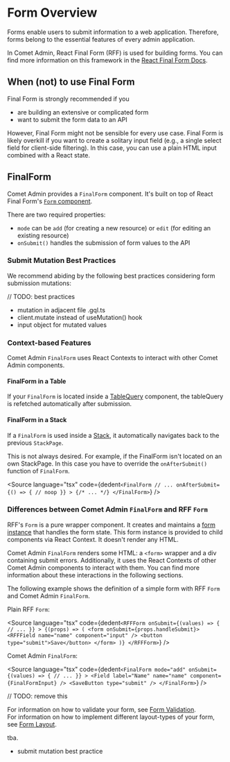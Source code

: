 

<Meta title="Docs/Form/Overview" />

# Form Overview

Forms enable users to submit information to a web application. Therefore, forms belong to the essential features of every admin application.

In Comet Admin, React Final Form (RFF) is used for building forms. You can find more information on this framework in the [React Final Form Docs](https://final-form.org/docs/react-final-form/getting-started).

## When (not) to use Final Form

Final Form is strongly recommended if you

-   are building an extensive or complicated form
-   want to submit the form data to an API

However, Final Form might not be sensible for every use case.
Final Form is likely overkill if you want to create a solitary input field (e.g., a single select field for client-side filtering).
In this case, you can use a plain HTML input combined with a React state.

## FinalForm

Comet Admin provides a `FinalForm` component.
It's built on top of React Final Form's [`Form` component](https://final-form.org/docs/react-final-form/api/Form).

There are two required properties:

-   `mode` can be `add` (for creating a new resource) or `edit` (for editing an existing resource)
-   `onSubmit()` handles the submission of form values to the API

<Canvas>
    <Story id="stories-form-finalform--basic-finalform" />
</Canvas>

### Submit Mutation Best Practices

We recommend abiding by the following best practices considering form submission mutations:

// TODO: best practices

-   mutation in adjacent file .gql.ts
-   client.mutate instead of useMutation() hook
-   input object for mutated values

<Canvas>
    <Story id="stories-form-finalform--submit-mutation-best-practices" />
</Canvas>

### Context-based Features

Comet Admin `FinalForm` uses React Contexts to interact with other Comet Admin components.

#### FinalForm in a Table

If your `FinalForm` is located inside a [TableQuery](/story/docs-components-table-tablequery--page) component, the tableQuery is refetched automatically after submission.

#### FinalForm in a Stack

If a `FinalForm` is used inside a [Stack](/story/docs-components-stack--page), it automatically navigates back to the previous `StackPage`.

<Canvas>
    <Story id="stories-form-context-based-features--finalform-in-stack" />
</Canvas>

This is not always desired.
For example, if the FinalForm isn't located on an own StackPage.
In this case you have to override the `onAfterSubmit()` function of `FinalForm`.

<Source
    language="tsx"
    code={dedent`
    <FinalForm
        // ...
        onAfterSubmit={() => {
            // noop
        }}
    >
        {/* ... */}
    </FinalForm>
`}
/>

### Differences between Comet Admin `FinalForm` and RFF `Form`

RFF's `Form` is a pure wrapper component.
It creates and maintains a [form instance](https://final-form.org/docs/final-form/api#createform) that handles the form state.
This form instance is provided to child components via React Context.
It doesn't render any HTML.

Comet Admin `FinalForm` renders some HTML: a `<form>` wrapper and a div containing submit errors.
Additionally, it uses the React Contexts of other Comet Admin components to interact with them.
You can find more information about these interactions in the following sections.

The following example shows the definition of a simple form with RFF `Form` and Comet Admin `FinalForm`.

Plain RFF `Form`:

<Source
    language="tsx"
    code={dedent`
        <RFFForm
            onSubmit={(values) => {
                // ...
            }}
        >
            {(props) => (
                <form onSubmit={props.handleSubmit}>
                    <RFFField name="name" component="input" />
                    <button type="submit">Save</button>
                </form>
            )}
        </RFFForm>
  `}
/>

Comet Admin `FinalForm`:

<Source
    language="tsx"
    code={dedent`
        <FinalForm
            mode="add"
            onSubmit={(values) => {
                // ...
            }}
        >
            <Field label="Name" name="name" component={FinalFormInput} />
            <SaveButton type="submit" />
        </FinalForm>
  `}
/>

// TODO: remove this

For information on how to validate your form, see [Form Validation](/docs/docs-form-validation--page).  
For information on how to implement different layout-types of your form, see [Form Layout](/docs/docs-form-layout--page).

tba.

-   submit mutation best practice
